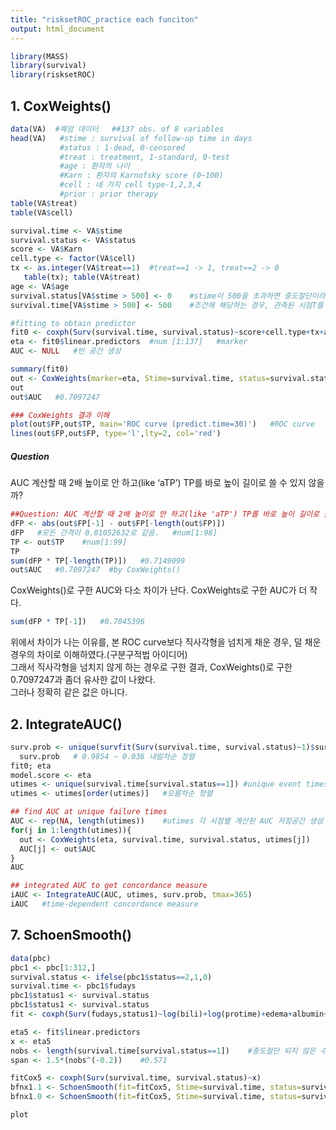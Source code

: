 ```yaml
---
title: "risksetROC_practice each funciton"
output: html_document
---
```


```r
library(MASS)
library(survival)
library(risksetROC)
```

## 1. CoxWeights()
```r
data(VA)  #폐암 데이터   ##137 obs. of 8 variables
head(VA)   #stime : survival of follow-up time in days
           #status : 1-dead, 0-censored
           #treat : treatment, 1-standard, 0-test
           #age : 환자의 나이
           #Karn : 환자의 Karnofsky score (0~100)
           #cell : 네 가지 cell type-1,2,3,4
           #prior : prior therapy 
table(VA$treat)
table(VA$cell)
```

```r
survival.time <- VA$stime
survival.status <- VA$status
score <- VA$Karn
cell.type <- factor(VA$cell)
tx <- as.integer(VA$treat==1)  #treat==1 -> 1, treat==2 -> 0
   table(tx); table(VA$treat)
age <- VA$age
survival.status[VA$stime > 500] <- 0    #stime이 500을 초과하면 중도절단이라고 간주한다. 
survival.time[VA$stime > 500] <- 500    #조건에 해당하는 경우, 관측된 시점T를 중도절단 시점 500으로 설정한다. 
```

```r
#fitting to obtain predictor
fit0 <- coxph(Surv(survival.time, survival.status)~score+cell.type+tx+age, na.action=na.omit)
eta <- fit0$linear.predictors  #num [1:137]   #marker
AUC <- NULL   #빈 공간 생성

summary(fit0)
out <- CoxWeights(marker=eta, Stime=survival.time, status=survival.status, predict.time=30)   #riskset을 생성할 기준 시점 설정:30
out
out$AUC   #0.7097247
```

```r
### CoxWeights 결과 이해 
plot(out$FP,out$TP, main='ROC curve (predict.time=30)')   #ROC curve
lines(out$FP,out$FP, type='l',lty=2, col='red')
```

##### Question
AUC 계산할 때 2배 높이로 안 하고(like 'aTP') TP를 바로 높이 길이로 쓸 수 있지 않을까?
```r
##Question: AUC 계산할 때 2배 높이로 안 하고(like 'aTP') TP를 바로 높이 길이로 쓸 수 있지 않을까? 
dFP <- abs(out$FP[-1] - out$FP[-length(out$FP)])
dFP   #모든 간격이 0.01052632로 같음.   #num[1:98]
TP <- out$TP    #num[1:99]
TP
sum(dFP * TP[-length(TP)])   #0.7149099
out$AUC   #0.7097247  #by CoxWeights()
```
CoxWeights()로 구한 AUC와 다소 차이가 난다. CoxWeights로 구한 AUC가 더 작다. 
```r
sum(dFP * TP[-1])   #0.7045396
```
위에서 차이가 나는 이유를, 본 ROC curve보다 직사각형을 넘치게 채운 경우, 덜 채운 경우의 차이로 이해하였다.(구분구적법 아이디어)    
그래서 직사각형을 넘치지 않게 하는 경우로 구한 결과, CoxWeights()로 구한 0.7097247과 좀더 유사한 값이 나왔다.   
그러나 정확히 같은 값은 아니다.   



## 2. IntegrateAUC() 
```r
surv.prob <- unique(survfit(Surv(survival.time, survival.status)~1)$surv)   #Kaplan-Meier estimator
  surv.prob   # 0.9854 ~ 0.036 내림차순 정렬
fit0; eta
model.score <- eta
utimes <- unique(survival.time[survival.status==1]) #unique event times for subjects   #only non-censored
utimes <- utimes[order(utimes)]   #오름차순 정렬

## find AUC at unique failure times
AUC <- rep(NA, length(utimes))    #utimes 각 시점별 계산된 AUC 저장공간 생성
for(j in 1:length(utimes)){
  out <- CoxWeights(eta, survival.time, survival.status, utimes[j])
  AUC[j] <- out$AUC
}
AUC
```

```r
## integrated AUC to get concordance measure
iAUC <- IntegrateAUC(AUC, utimes, surv.prob, tmax=365)
iAUC   #time-dependent concordance measure
```


## 7. SchoenSmooth()
```r
data(pbc)
pbc1 <- pbc[1:312,]
survival.status <- ifelse(pbc1$status==2,1,0)
survival.time <- pbc1$fudays
pbc1$status1 <- survival.status
pbc1$status1 <- survival.status
fit <- coxph(Surv(fudays,status1)~log(bili)+log(protime)+edema+albumin+age, data=pbc1)   #coxph로 적합한다. 

eta5 <- fit$linear.predictors
x <- eta5
nobs <- length(survival.time[survival.status==1])    #중도절단 되지 않은 수 
span <- 1.5*(nobs^(-0.2))    #0.571

fitCox5 <- coxph(Surv(survival.time, survival.status)~x)
bfnx1.1 <- SchoenSmooth(fit=fitCox5, Stime=survival.time, status=survival.status, span=span, order=1)    #order=1
bfnx1.0 <- SchoenSmooth(fit=fitCox5, Stime=survival.time, status=survival.status, span=span, order=0)    #order=0

plot
```

